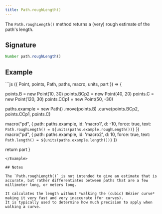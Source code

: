 ```yaml
---
title: Path.roughLength()
---
```


The `Path.roughLength()` method returns a (very) rough estimate of the path's length.

## Signature

```js
Number path.roughLength()
```

## Example

<Example caption="Example of the Path.roughLength() method">
```js
({ Point, points, Path, paths, macro, units, part }) => {

points.B = new Point(10, 30)
points.BCp2 = new Point(40, 20)
points.C = new Point(120, 30)
points.CCp1 = new Point(50, -30)

paths.example = new Path()
.move(points.B)
.curve(points.BCp2, points.CCp1, points.C)

macro("pd", {
path: paths.example,
id: 'macro1',
d: -10,
force: true,
text: `Path.roughLength() = ${units(paths.example.roughLength())}`
})
macro("pd", {
path: paths.example,
id: 'macro2',
d: 10,
force: true,
text: `Path.length() = ${units(paths.example.length())}`
})

return part
}

```
</Example>

## Notes

The `Path.roughLength()` is not intended to give an estimate that is accurate, but rather differentiates between paths that are a few millimeter long, or meters long.

It calculates the length without *walking the (cubic) Bézier curve* making it very fast and very inaccurate (for curves).
It is typically used to determine how much precision to apply when walking a curve.
```
